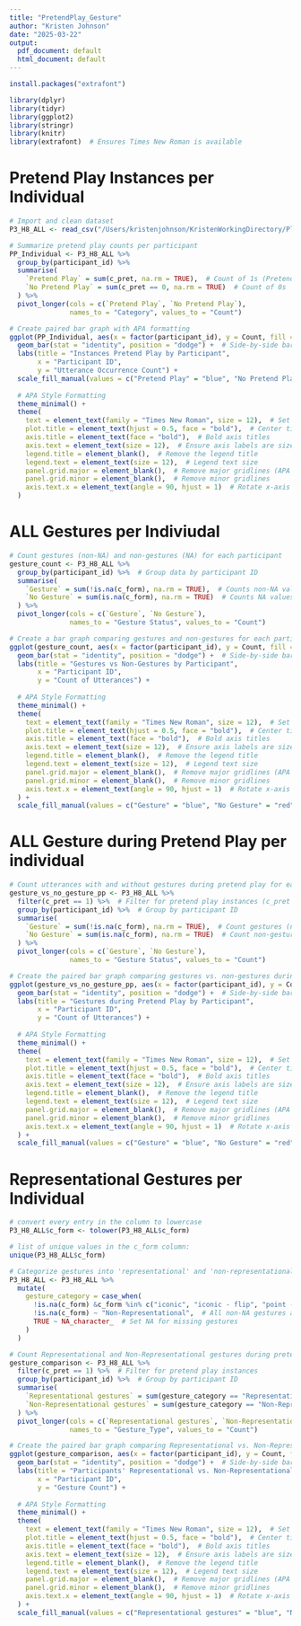 ```yaml
---
title: "PretendPlay_Gesture"
author: "Kristen Johnson"
date: "2025-03-22"
output:
  pdf_document: default
  html_document: default
---
```


```r
install.packages("extrafont")

library(dplyr)
library(tidyr)
library(ggplot2)
library(stringr)
library(knitr)
library(extrafont)  # Ensures Times New Roman is available
```

# Pretend Play Instances per Individual
```r
# Import and clean dataset
P3_H8_ALL <- read_csv("/Users/kristenjohnson/KristenWorkingDirectory/Play_Narrative/PN_Datasets/Pretend_Play/CSVs_of_Combined_Data_PP/P3_H8_ALL.csv")

# Summarize pretend play counts per participant
PP_Individual <- P3_H8_ALL %>%
  group_by(participant_id) %>%
  summarise(
    `Pretend Play` = sum(c_pret, na.rm = TRUE),  # Count of 1s (Pretend Play)
    `No Pretend Play` = sum(c_pret == 0, na.rm = TRUE)  # Count of 0s
  ) %>%
  pivot_longer(cols = c(`Pretend Play`, `No Pretend Play`), 
               names_to = "Category", values_to = "Count")

# Create paired bar graph with APA formatting
ggplot(PP_Individual, aes(x = factor(participant_id), y = Count, fill = Category)) +
  geom_bar(stat = "identity", position = "dodge") +  # Side-by-side bars
  labs(title = "Instances Pretend Play by Participant",
       x = "Participant ID",
       y = "Utterance Occurrence Count") +
  scale_fill_manual(values = c("Pretend Play" = "blue", "No Pretend Play" = "red")) +
  
  # APA Style Formatting
  theme_minimal() +
  theme(
    text = element_text(family = "Times New Roman", size = 12),  # Set Times New Roman
    plot.title = element_text(hjust = 0.5, face = "bold"),  # Center title, bold
    axis.title = element_text(face = "bold"),  # Bold axis titles
    axis.text = element_text(size = 12),  # Ensure axis labels are size 12
    legend.title = element_blank(),  # Remove the legend title
    legend.text = element_text(size = 12),  # Legend text size
    panel.grid.major = element_blank(),  # Remove major gridlines (APA style)
    panel.grid.minor = element_blank(),  # Remove minor gridlines
    axis.text.x = element_text(angle = 90, hjust = 1)  # Rotate x-axis labels
  )
```

# ALL Gestures per Indiviudal
```r
# Count gestures (non-NA) and non-gestures (NA) for each participant
gesture_count <- P3_H8_ALL %>%
  group_by(participant_id) %>%  # Group data by participant ID
  summarise(
    `Gesture` = sum(!is.na(c_form), na.rm = TRUE),  # Counts non-NA values for gestures
    `No Gesture` = sum(is.na(c_form), na.rm = TRUE)  # Counts NA values (no gesture)
  ) %>%
  pivot_longer(cols = c(`Gesture`, `No Gesture`), 
               names_to = "Gesture Status", values_to = "Count")

# Create a bar graph comparing gestures and non-gestures for each participant
ggplot(gesture_count, aes(x = factor(participant_id), y = Count, fill = `Gesture Status`)) +
  geom_bar(stat = "identity", position = "dodge") +  # Side-by-side bars for gestures vs non-gestures
  labs(title = "Gestures vs Non-Gestures by Participant",
       x = "Participant ID",
       y = "Count of Utterances") +
  
  # APA Style Formatting
  theme_minimal() +
  theme(
    text = element_text(family = "Times New Roman", size = 12),  # Set Times New Roman
    plot.title = element_text(hjust = 0.5, face = "bold"),  # Center title, bold
    axis.title = element_text(face = "bold"),  # Bold axis titles
    axis.text = element_text(size = 12),  # Ensure axis labels are size 12
    legend.title = element_blank(),  # Remove the legend title
    legend.text = element_text(size = 12),  # Legend text size
    panel.grid.major = element_blank(),  # Remove major gridlines (APA style)
    panel.grid.minor = element_blank(),  # Remove minor gridlines
    axis.text.x = element_text(angle = 90, hjust = 1)  # Rotate x-axis labels
  ) +
  scale_fill_manual(values = c("Gesture" = "blue", "No Gesture" = "red"))
```

# ALL Gesture during Pretend Play per individual
```r
# Count utterances with and without gestures during pretend play for each participant
gesture_vs_no_gesture_pp <- P3_H8_ALL %>%
  filter(c_pret == 1) %>%  # Filter for pretend play instances (c_pret == 1)
  group_by(participant_id) %>%  # Group by participant ID
  summarise(
    `Gesture` = sum(!is.na(c_form), na.rm = TRUE),  # Count gestures (non-NA c_form)
    `No Gesture` = sum(is.na(c_form), na.rm = TRUE)  # Count non-gestures (NA c_form)
  ) %>%
  pivot_longer(cols = c(`Gesture`, `No Gesture`), 
               names_to = "Gesture Status", values_to = "Count")

# Create the paired bar graph comparing gestures vs. non-gestures during pretend play
ggplot(gesture_vs_no_gesture_pp, aes(x = factor(participant_id), y = Count, fill = `Gesture Status`)) +
  geom_bar(stat = "identity", position = "dodge") +  # Side-by-side bars
  labs(title = "Gestures during Pretend Play by Participant",
       x = "Participant ID",
       y = "Count of Utterances") +
  
  # APA Style Formatting
  theme_minimal() +
  theme(
    text = element_text(family = "Times New Roman", size = 12),  # Set Times New Roman
    plot.title = element_text(hjust = 0.5, face = "bold"),  # Center title, bold
    axis.title = element_text(face = "bold"),  # Bold axis titles
    axis.text = element_text(size = 12),  # Ensure axis labels are size 12
    legend.title = element_blank(),  # Remove the legend title
    legend.text = element_text(size = 12),  # Legend text size
    panel.grid.major = element_blank(),  # Remove major gridlines (APA style)
    panel.grid.minor = element_blank(),  # Remove minor gridlines
    axis.text.x = element_text(angle = 90, hjust = 1)  # Rotate x-axis labels
  ) +
  scale_fill_manual(values = c("Gesture" = "blue", "No Gesture" = "red"))
```

# Representational Gestures per Individual
```r
# convert every entry in the column to lowercase
P3_H8_ALL$c_form <- tolower(P3_H8_ALL$c_form)

# list of unique values in the c_form column:
unique(P3_H8_ALL$c_form)

# Categorize gestures into 'representational' and 'non-representational'
P3_H8_ALL <- P3_H8_ALL %>%
  mutate(
    gesture_category = case_when(
      !is.na(c_form) &c_form %in% c("iconic", "iconic - flip", "point - iconic", "metaphoric", "demo") ~ "Representational",  # Define representational gestures
      !is.na(c_form) ~ "Non-Representational",  # All non-NA gestures are non-representational
      TRUE ~ NA_character_  # Set NA for missing gestures
    )
  )

# Count Representational and Non-Representational gestures during pretend play for each participant
gesture_comparison <- P3_H8_ALL %>%
  filter(c_pret == 1) %>%  # Filter for pretend play instances
  group_by(participant_id) %>%  # Group by participant ID
  summarise(
    `Representational gestures` = sum(gesture_category == "Representational", na.rm = TRUE),  # Count Representational gestures
    `Non-Representational gestures` = sum(gesture_category == "Non-Representational", na.rm = TRUE)  # Count Non-Representational gestures
  ) %>%
  pivot_longer(cols = c(`Representational gestures`, `Non-Representational gestures`), 
               names_to = "Gesture_Type", values_to = "Count")

# Create the paired bar graph comparing Representational vs. Non-Representational gestures during pretend play
ggplot(gesture_comparison, aes(x = factor(participant_id), y = Count, fill = Gesture_Type)) +
  geom_bar(stat = "identity", position = "dodge") +  # Side-by-side bars
  labs(title = "Participants' Representational vs. Non-Representational Gestures during Pretend Play",
       x = "Participant ID",
       y = "Gesture Count") +
  
  # APA Style Formatting
  theme_minimal() +
  theme(
    text = element_text(family = "Times New Roman", size = 12),  # Set Times New Roman
    plot.title = element_text(hjust = 0.5, face = "bold"),  # Center title, bold
    axis.title = element_text(face = "bold"),  # Bold axis titles
    axis.text = element_text(size = 12),  # Ensure axis labels are size 12
    legend.title = element_blank(),  # Remove the legend title
    legend.text = element_text(size = 12),  # Legend text size
    panel.grid.major = element_blank(),  # Remove major gridlines (APA style)
    panel.grid.minor = element_blank(),  # Remove minor gridlines
    axis.text.x = element_text(angle = 90, hjust = 1)  # Rotate x-axis labels
  ) +
  scale_fill_manual(values = c("Representational gestures" = "blue", "Non-Representational gestures" = "red"))  # Custom colors
```
